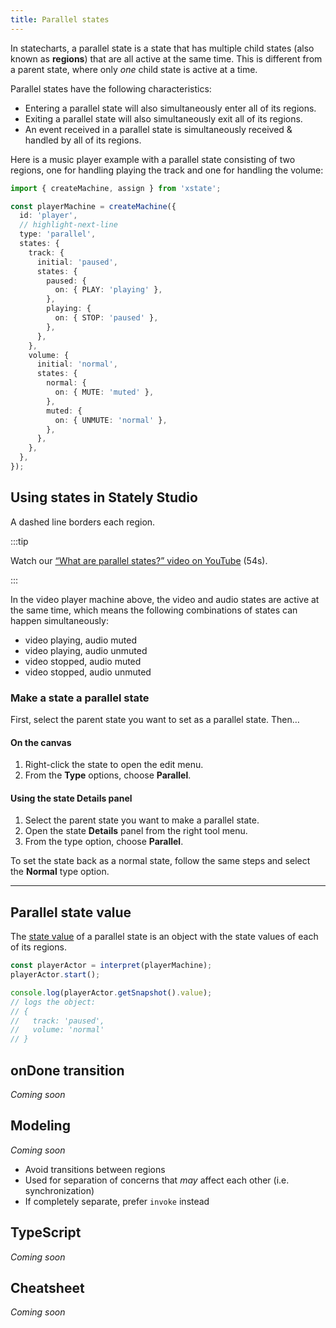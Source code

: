 ```yaml
---
title: Parallel states
---
```



In statecharts, a parallel state is a state that has multiple child states (also known as **regions**) that are all active at the same time. This is different from a parent state, where only _one_ child state is active at a time.

Parallel states have the following characteristics:

- Entering a parallel state will also simultaneously enter all of its regions.
- Exiting a parallel state will also simultaneously exit all of its regions.
- An event received in a parallel state is simultaneously received & handled by all of its regions.

Here is a music player example with a parallel state consisting of two regions, one for handling playing the track and one for handling the volume:

```ts
import { createMachine, assign } from 'xstate';

const playerMachine = createMachine({
  id: 'player',
  // highlight-next-line
  type: 'parallel',
  states: {
    track: {
      initial: 'paused',
      states: {
        paused: {
          on: { PLAY: 'playing' },
        },
        playing: {
          on: { STOP: 'paused' },
        },
      },
    },
    volume: {
      initial: 'normal',
      states: {
        normal: {
          on: { MUTE: 'muted' },
        },
        muted: {
          on: { UNMUTE: 'normal' },
        },
      },
    },
  },
});
```

<EmbedMachine name="Video player" embedURL="https://stately.ai/registry/editor/embed/e13bef2b-bb13-4465-96ac-0bc25340688e?machineId=733de338-26cb-40a5-a0b5-b76bfc0405c3" />

## Using states in Stately Studio

A dashed line borders each region.

:::tip

Watch our [“What are parallel states?” video on YouTube](https://www.youtube.com/watch?v=CWwgT1TbI4c&list=PLvWgkXBB3dd4I_l-djWVU2UGPyBgKfnTQ&index=6) (54s).

:::

In the video player machine above, the video and audio states are active at the same time, which means the following combinations of states can happen simultaneously:

- video playing, audio muted
- video playing, audio unmuted
- video stopped, audio muted
- video stopped, audio unmuted

### Make a state a parallel state

First, select the parent state you want to set as a parallel state. Then…

#### On the canvas

1. Right-click the state to open the edit menu.
2. From the **Type** options, choose **Parallel**.

#### Using the state Details panel

1. Select the parent state you want to make a parallel state.
2. Open the state <Info size={18} /> **Details** panel from the right tool menu.
3. From the type option, choose **Parallel**.

To set the state back as a normal state, follow the same steps and select the **Normal** type option.

---

## Parallel state value

The [state value](states.mdx#state-value) of a parallel state is an object with the state values of each of its regions.

```ts
const playerActor = interpret(playerMachine);
playerActor.start();

console.log(playerActor.getSnapshot().value);
// logs the object:
// {
//   track: 'paused',
//   volume: 'normal'
// }
```

## onDone transition

_Coming soon_

## Modeling

_Coming soon_

- Avoid transitions between regions
- Used for separation of concerns that _may_ affect each other (i.e. synchronization)
- If completely separate, prefer `invoke` instead

## TypeScript

_Coming soon_

## Cheatsheet

_Coming soon_
